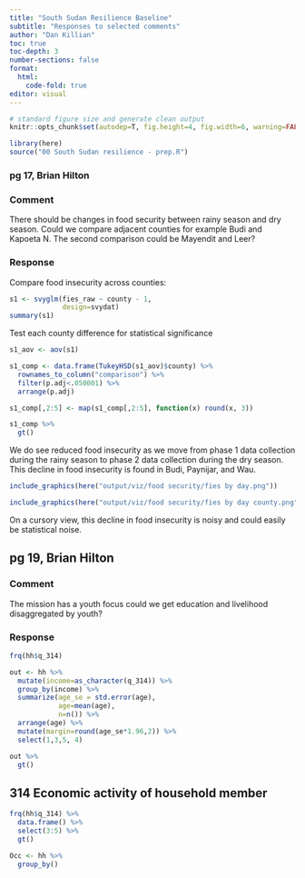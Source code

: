 ```yaml
---
title: "South Sudan Resilience Baseline"
subtitle: "Responses to selected comments"
author: "Dan Killian"
toc: true
toc-depth: 3
number-sections: false
format: 
  html:
    code-fold: true
editor: visual
---
```


```r

# standard figure size and generate clean output
knitr::opts_chunk$set(autodep=T, fig.height=4, fig.width=6, warning=FALSE, message=FALSE, cache=TRUE, error=T, echo=T)

library(here)
source("00 South Sudan resilience - prep.R")
```

### pg 17, Brian Hilton

### Comment

There should be changes in food security between rainy season and dry season. Could we compare adjacent counties for example Budi and Kapoeta N. The second comparison could be Mayendit and Leer?

### Response

Compare food insecurity across counties:

```r
s1 <- svyglm(fies_raw ~ county - 1,
             design=svydat)
summary(s1)
```

Test each county difference for statistical significance

```r

s1_aov <- aov(s1) 

s1_comp <- data.frame(TukeyHSD(s1_aov)$county) %>%
  rownames_to_column("comparison") %>%
  filter(p.adj<.050001) %>%
  arrange(p.adj) 

s1_comp[,2:5] <- map(s1_comp[,2:5], function(x) round(x, 3))

s1_comp %>%
  gt()

```

We do see reduced food insecurity as we move from phase 1 data collection during the rainy season to phase 2 data collection during the dry season. This decline in food insecurity is found in Budi, Paynijar, and Wau.

```r
include_graphics(here("output/viz/food security/fies by day.png"))
```

```r
include_graphics(here("output/viz/food security/fies by day county.png"))
```

On a cursory view, this decline in food insecurity is noisy and could easily be statistical noise.

## pg 19, Brian Hilton

### Comment

The mission has a youth focus could we get education and livelihood disaggregated by youth?

### Response

```r
frq(hh$q_314)

out <- hh %>%
  mutate(income=as_character(q_314)) %>%
  group_by(income) %>%
  summarize(age_se = std.error(age),
            age=mean(age),
            n=n()) %>%
  arrange(age) %>%
  mutate(margin=round(age_se*1.96,2)) %>%
  select(1,3,5, 4)

out %>%
  gt()
```

## 314 Economic activity of household member

```r
frq(hh$q_314) %>%
  data.frame() %>%
  select(3:5) %>%
  gt()
```

```r
Occ <- hh %>%
  group_by()
```
